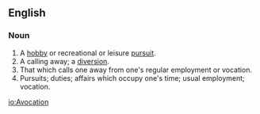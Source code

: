 ==English==

=== Noun ===

#A [[hobby]] or recreational or leisure [[pursuit]].
#A calling away; a [[diversion]].
#That which calls one away from one's regular employment or vocation.
#Pursuits; duties; affairs which occupy one's time; usual employment; vocation.

[[io:Avocation]]